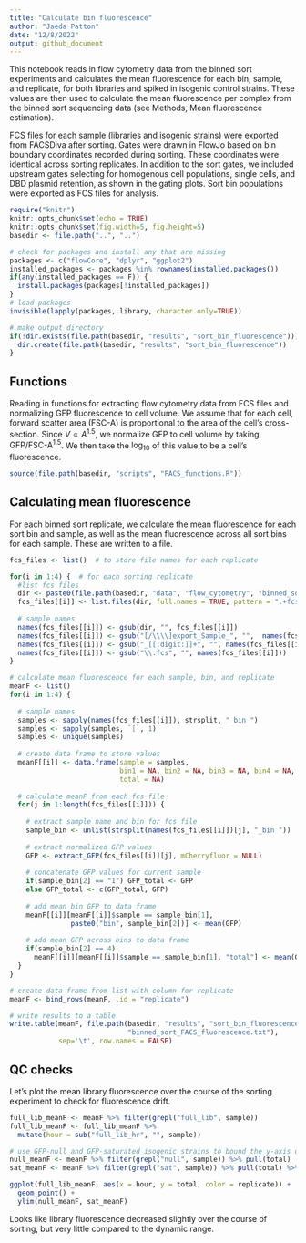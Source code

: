 ```yaml
---
title: "Calculate bin fluorescence"
author: "Jaeda Patton"
date: "12/8/2022"
output: github_document
---
```



This notebook reads in flow cytometry data from the binned sort experiments and calculates the mean fluorescence for each bin, sample, and replicate, for both libraries and spiked in isogenic control strains. These values are then used to calculate the mean fluorescence per complex from the binned sort sequencing data (see Methods, Mean fluorescence estimation).

FCS files for each sample (libraries and isogenic strains) were exported from FACSDiva after sorting. Gates were drawn in FlowJo based on bin boundary coordinates recorded during sorting. These coordinates were identical across sorting replicates. In addition to the sort gates, we included upstream gates selecting for homogenous cell populations, single cells, and DBD plasmid retention, as shown in the gating plots. Sort bin populations were exported as FCS files for analysis.


```r
require("knitr")
knitr::opts_chunk$set(echo = TRUE)
knitr::opts_chunk$set(fig.width=5, fig.height=5)
basedir <- file.path("..", "..")

# check for packages and install any that are missing
packages <- c("flowCore", "dplyr", "ggplot2")
installed_packages <- packages %in% rownames(installed.packages())
if(any(installed_packages == F)) {
  install.packages(packages[!installed_packages])
}
# load packages
invisible(lapply(packages, library, character.only=TRUE))

# make output directory
if(!dir.exists(file.path(basedir, "results", "sort_bin_fluorescence"))) {
  dir.create(file.path(basedir, "results", "sort_bin_fluorescence"))
}
```


## Functions

Reading in functions for extracting flow cytometry data from FCS files and normalizing GFP fluorescence to cell volume. We assume that for each cell, forward scatter area (FSC-A) is proportional to the area of the cell's cross-section. Since $V \propto A^{1.5}$, we normalize GFP to cell volume by taking $\textrm{GFP} / \textrm{FSC-A}^{1.5}$. We then take the $\log_{10}$ of this value to be a cell's fluorescence.

```r
source(file.path(basedir, "scripts", "FACS_functions.R"))
```


## Calculating mean fluorescence

For each binned sort replicate, we calculate the mean fluorescence for each sort bin and sample, as well as the mean fluorescence across all sort bins for each sample. These are written to a file.

```r
fcs_files <- list()  # to store file names for each replicate

for(i in 1:4) {  # for each sorting replicate
  #list fcs files
  dir <- paste0(file.path(basedir, "data", "flow_cytometry", "binned_sort_rep"), i)
  fcs_files[[i]] <- list.files(dir, full.names = TRUE, pattern = ".+fcs$")
  
  # sample names
  names(fcs_files[[i]]) <- gsub(dir, "", fcs_files[[i]])
  names(fcs_files[[i]]) <- gsub("[/\\\\]export_Sample_", "",  names(fcs_files[[i]]))
  names(fcs_files[[i]]) <- gsub("_[[:digit:]]+", "", names(fcs_files[[i]]))
  names(fcs_files[[i]]) <- gsub("\\.fcs", "", names(fcs_files[[i]]))
}

# calculate mean fluorescence for each sample, bin, and replicate
meanF <- list()
for(i in 1:4) {
  
  # sample names
  samples <- sapply(names(fcs_files[[i]]), strsplit, "_bin ")
  samples <- sapply(samples, `[`, 1)
  samples <- unique(samples)
  
  # create data frame to store values
  meanF[[i]] <- data.frame(sample = samples, 
                           bin1 = NA, bin2 = NA, bin3 = NA, bin4 = NA, 
                           total = NA)
  
  # calculate meanF from each fcs file
  for(j in 1:length(fcs_files[[i]])) {
    
    # extract sample name and bin for fcs file
    sample_bin <- unlist(strsplit(names(fcs_files[[i]])[j], "_bin "))
    
    # extract normalized GFP values
    GFP <- extract_GFP(fcs_files[[i]][j], mCherryfluor = NULL)
    
    # concatenate GFP values for current sample
    if(sample_bin[2] == "1") GFP_total <- GFP
    else GFP_total <- c(GFP_total, GFP)
    
    # add mean bin GFP to data frame
    meanF[[i]][meanF[[i]]$sample == sample_bin[1], 
               paste0("bin", sample_bin[2])] <- mean(GFP)
    
    # add mean GFP across bins to data frame
    if(sample_bin[2] == 4) 
      meanF[[i]][meanF[[i]]$sample == sample_bin[1], "total"] <- mean(GFP_total)
  }
}

# create data frame from list with column for replicate
meanF <- bind_rows(meanF, .id = "replicate")

# write results to a table
write.table(meanF, file.path(basedir, "results", "sort_bin_fluorescence", 
                             "binned_sort_FACS_fluorescence.txt"), 
            sep='\t', row.names = FALSE)
```


## QC checks

Let's plot the mean library fluorescence over the course of the sorting experiment to check for fluorescence drift.

```r
full_lib_meanF <- meanF %>% filter(grepl("full_lib", sample))
full_lib_meanF <- full_lib_meanF %>% 
  mutate(hour = sub("full_lib_hr", "", sample))

# use GFP-null and GFP-saturated isogenic strains to bound the y-axis of the plot
null_meanF <- meanF %>% filter(grepl("null", sample)) %>% pull(total)
sat_meanF <- meanF %>% filter(grepl("sat", sample)) %>% pull(total) %>% mean()

ggplot(full_lib_meanF, aes(x = hour, y = total, color = replicate)) + 
  geom_point() + 
  ylim(null_meanF, sat_meanF)
```

Looks like library fluorescence decreased slightly over the course of sorting, but very little compared to the dynamic range.

